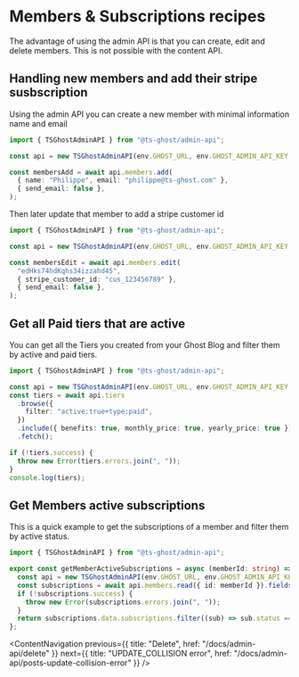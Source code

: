 # Members & Subscriptions recipes

The advantage of using the admin API is that you can create, edit and delete members. This is not possible with the content API.

## Handling new members and add their stripe susbscription

Using the admin API you can create a new member with minimal information name and email

```ts title
import { TSGhostAdminAPI } from "@ts-ghost/admin-api";

const api = new TSGhostAdminAPI(env.GHOST_URL, env.GHOST_ADMIN_API_KEY, "v6.0");

const membersAdd = await api.members.add(
  { name: "Philippe", email: "philippe@ts-ghost.com" },
  { send_email: false },
);
```

Then later update that member to add a stripe customer id

```ts
import { TSGhostAdminAPI } from "@ts-ghost/admin-api";

const api = new TSGhostAdminAPI(env.GHOST_URL, env.GHOST_ADMIN_API_KEY, "v6.0");

const membersEdit = await api.members.edit(
  "edHks74hdKqhs34izzahd45",
  { stripe_customer_id: "cus_123456789" },
  { send_email: false },
);
```

## Get all Paid tiers that are active

You can get all the Tiers you created from your Ghost Blog and filter them by active and paid tiers.

```ts title
import { TSGhostAdminAPI } from "@ts-ghost/admin-api";

const api = new TSGhostAdminAPI(env.GHOST_URL, env.GHOST_ADMIN_API_KEY, "v6.0");
const tiers = await api.tiers
  .browse({
    filter: "active:true+type:paid",
  })
  .include({ benefits: true, monthly_price: true, yearly_price: true })
  .fetch();

if (!tiers.success) {
  throw new Error(tiers.errors.join(", "));
}
console.log(tiers);
```

## Get Members active subscriptions

This is a quick example to get the subscriptions of a member and filter them by active status.

```ts title
import { TSGhostAdminAPI } from "@ts-ghost/admin-api";

export const getMemberActiveSubscriptions = async (memberId: string) => {
  const api = new TSGhostAdminAPI(env.GHOST_URL, env.GHOST_ADMIN_API_KEY, "v6.0");
  const subscriptions = await api.members.read({ id: memberId }).fields({ subscriptions: true }).fetch();
  if (!subscriptions.success) {
    throw new Error(subscriptions.errors.join(", "));
  }
  return subscriptions.data.subscriptions.filter((sub) => sub.status === "active");
};
```

<ContentNavigation
  previous={{ title: "Delete", href: "/docs/admin-api/delete" }}
  next={{ title: "UPDATE_COLLISION error", href: "/docs/admin-api/posts-update-collision-error" }}
/>
